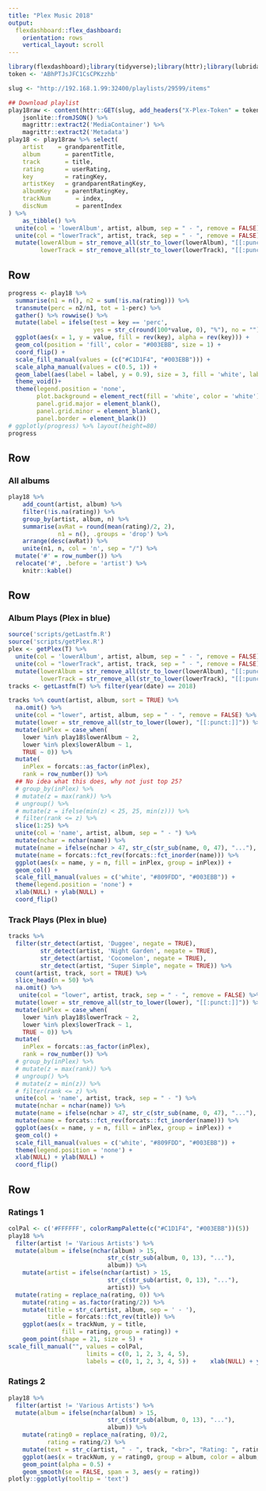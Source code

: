 ```yaml
---
title: "Plex Music 2018"
output: 
  flexdashboard::flex_dashboard:
    orientation: rows
    vertical_layout: scroll
---
```


```r
library(flexdashboard);library(tidyverse);library(httr);library(lubridate);library(treemapify);library(plotly)
token <- 'ABhPTJsJFC1CsCPKzzhb'

slug <- "http://192.168.1.99:32400/playlists/29599/items"

## Download playlist
play18raw <- content(httr::GET(slug, add_headers("X-Plex-Token" = token)), type = 'text') %>% 
    jsonlite::fromJSON() %>% 
    magrittr::extract2('MediaContainer') %>% 
    magrittr::extract2('Metadata')
play18 <- play18raw %>% select(
    artist    = grandparentTitle, 
    album       = parentTitle, 
    track       = title, 
    rating      = userRating,
    key         = ratingKey,
    artistKey   = grandparentRatingKey,
    albumKey    = parentRatingKey,
    trackNum       = index,
    discNum        = parentIndex
) %>% 
    as_tibble() %>% 
  unite(col = 'lowerAlbum', artist, album, sep = " - ", remove = FALSE) %>% 
  unite(col = "lowerTrack", artist, track, sep = " - ", remove = FALSE) %>% 
  mutate(lowerAlbum = str_remove_all(str_to_lower(lowerAlbum), "[[:punct:]]"), 
         lowerTrack = str_remove_all(str_to_lower(lowerTrack), "[[:punct:]]"))
```

Row {data-height=100}
----

```r
progress <- play18 %>% 
  summarise(n1 = n(), n2 = sum(!is.na(rating))) %>% 
  transmute(perc = n2/n1, tot = 1-perc) %>% 
  gather() %>% rowwise() %>%  
  mutate(label = ifelse(test = key == 'perc', 
                        yes = str_c(round(100*value, 0), "%"), no = "")) %>% 
  ggplot(aes(x = 1, y = value, fill = rev(key), alpha = rev(key))) + 
  geom_col(position = 'fill', color = "#003EBB", size = 1) + 
  coord_flip() + 
  scale_fill_manual(values = (c("#C1D1F4", "#003EBB"))) + 
  scale_alpha_manual(values = c(0.5, 1)) + 
  geom_label(aes(label = label, y = 0.9), size = 3, fill = 'white', label.size = 0)  + 
  theme_void()+ 
  theme(legend.position = 'none', 
        plot.background = element_rect(fill = 'white', color = 'white'),
        panel.grid.major = element_blank(),
        panel.grid.minor = element_blank(),
        panel.border = element_blank())
# ggplotly(progress) %>% layout(height=80)
progress
```

Row
-----------------------------------------------------------------------

### All albums

```r
play18 %>% 
    add_count(artist, album) %>% 
    filter(!is.na(rating)) %>% 
    group_by(artist, album, n) %>%  
    summarise(avRat = round(mean(rating)/2, 2), 
              n1 = n(), .groups = 'drop') %>% 
    arrange(desc(avRat)) %>% 
    unite(n1, n, col = 'n', sep = "/") %>% 
  mutate('#' = row_number()) %>% 
  relocate('#', .before = 'artist') %>% 
    knitr::kable()
```

<!-- Row -->
<!-- ----------------------------------------------------------------------- -->

<!-- ### Top songs so far -->

<!-- ```{r} -->
<!-- play18 %>% -->
<!--     select(artist, album, track, rating) %>%  -->
<!--     filter(rating > 7) %>% knitr::kable() -->

<!-- ``` -->

Row
-----------------------------------------------------------------------

### Album Plays (Plex in blue)

```r
source('scripts/getLastfm.R')
source('scripts/getPlex.R')
plex <- getPlex(T) %>% 
  unite(col = 'lowerAlbum', artist, album, sep = " - ", remove = FALSE) %>% 
  unite(col = "lowerTrack", artist, track, sep = " - ", remove = FALSE) %>% 
  mutate(lowerAlbum = str_remove_all(str_to_lower(lowerAlbum), "[[:punct:]]"),
         lowerTrack = str_remove_all(str_to_lower(lowerTrack), "[[:punct:]]"))
tracks <- getLastfm(T) %>% filter(year(date) == 2018)

tracks %>% count(artist, album, sort = TRUE) %>% 
  na.omit() %>% 
  unite(col = "lower", artist, album, sep = " - ", remove = FALSE) %>% 
  mutate(lower = str_remove_all(str_to_lower(lower), "[[:punct:]]")) %>% 
  mutate(inPlex = case_when(
    lower %in% play18$lowerAlbum ~ 2,
    lower %in% plex$lowerAlbum ~ 1,
    TRUE ~ 0)) %>% 
  mutate(
    inPlex = forcats::as_factor(inPlex),
    rank = row_number()) %>%
  ## No idea what this does, why not just top 25?
  # group_by(inPlex) %>% 
  # mutate(z = max(rank)) %>% 
  # ungroup() %>% 
  # mutate(z = ifelse(min(z) < 25, 25, min(z))) %>% 
  # filter(rank <= z) %>% 
  slice(1:25) %>% 
  unite(col = 'name', artist, album, sep = " - ") %>% 
  mutate(nchar = nchar(name)) %>% 
  mutate(name = ifelse(nchar > 47, str_c(str_sub(name, 0, 47), "..."), name)) %>% 
  mutate(name = forcats::fct_rev(forcats::fct_inorder(name))) %>% 
  ggplot(aes(x = name, y = n, fill = inPlex, group = inPlex)) + 
  geom_col() + 
  scale_fill_manual(values = c('white', "#809FDD", "#003EBB")) +
  theme(legend.position = 'none') +
  xlab(NULL) + ylab(NULL) +
  coord_flip()

```

### Track Plays (Plex in blue)

```r
tracks %>%
  filter(str_detect(artist, 'Duggee', negate = TRUE),
         str_detect(artist, 'Night Garden', negate = TRUE),
         str_detect(artist, 'Cocomelon', negate = TRUE),
         str_detect(artist, "Super Simple", negate = TRUE)) %>% 
  count(artist, track, sort = TRUE) %>% 
  slice_head(n = 50) %>% 
  na.omit() %>% 
   unite(col = "lower", artist, track, sep = " - ", remove = FALSE) %>% 
  mutate(lower = str_remove_all(str_to_lower(lower), "[[:punct:]]")) %>% 
  mutate(inPlex = case_when(
    lower %in% play18$lowerTrack ~ 2,
    lower %in% plex$lowerTrack ~ 1,
    TRUE ~ 0)) %>% 
  mutate(
    inPlex = forcats::as_factor(inPlex),
    rank = row_number()) %>%
  # group_by(inPlex) %>% 
  # mutate(z = max(rank)) %>% 
  # ungroup() %>% 
  # mutate(z = min(z)) %>% 
  # filter(rank <= z) %>% 
  unite(col = 'name', artist, track, sep = " - ") %>% 
  mutate(nchar = nchar(name)) %>% 
  mutate(name = ifelse(nchar > 47, str_c(str_sub(name, 0, 47), "..."), name)) %>% 
  mutate(name = forcats::fct_rev(forcats::fct_inorder(name))) %>% 
  ggplot(aes(x = name, y = n, fill = inPlex, group = inPlex)) + 
  geom_col() + 
  scale_fill_manual(values = c('white', "#809FDD", "#003EBB")) +
  theme(legend.position = 'none') +
  xlab(NULL) + ylab(NULL) +
  coord_flip()
```



Row
-----------------------------------------------------------------------

### Ratings 1

```r
colPal <- c('#FFFFFF', colorRampPalette(c("#C1D1F4", "#003EBB"))(5))
play18 %>%
  filter(artist != 'Various Artists') %>% 
  mutate(album = ifelse(nchar(album) > 15, 
                            str_c(str_sub(album, 0, 13), "..."),
                            album)) %>%
    mutate(artist = ifelse(nchar(artist) > 15, 
                            str_c(str_sub(artist, 0, 13), "..."),
                            artist)) %>%
  mutate(rating = replace_na(rating, 0)) %>%
    mutate(rating = as.factor(rating/2)) %>%
    mutate(title = str_c(artist, album, sep = ' - '),
           title = forcats::fct_rev(title)) %>%
    ggplot(aes(x = trackNum, y = title,
               fill = rating, group = rating)) +
    geom_point(shape = 21, size = 5) +
scale_fill_manual("", values = colPal,
                      limits = c(0, 1, 2, 3, 4, 5),
                      labels = c(0, 1, 2, 3, 4, 5)) +    xlab(NULL) + ylab(NULL)

```




### Ratings 2

```r
play18 %>% 
  filter(artist != 'Various Artists') %>% 
  mutate(album = ifelse(nchar(album) > 15, 
                            str_c(str_sub(album, 0, 13), "..."),
                            album)) %>%
    mutate(rating0 = replace_na(rating, 0)/2, 
           rating = rating/2) %>% 
    mutate(text = str_c(artist, " - ", track, "<br>", "Rating: ", rating0)) %>% 
    ggplot(aes(x = trackNum, y = rating0, group = album, color = album, text = text)) + 
    geom_point(alpha = 0.5) + 
    geom_smooth(se = FALSE, span = 3, aes(y = rating))
plotly::ggplotly(tooltip = 'text')

```

